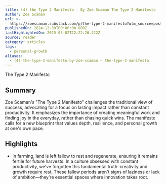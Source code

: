 ```yaml
---
title: (4) the Type 2 Manifesto - By Zoe Scaman The Type 2 Manifesto
author: Zoe Scaman
url: >-
  https://zoescaman.substack.com/p/the-type-2-manifesto?utm_source=post-email-title&publication_id=35235&post_id=153799891&utm_campaign=email-post-title&isFreemail=true&r=og9hp&triedRedirect=true&utm_medium=email
publishedOn: 2024-12-30T00:00:00.000Z
lastHighlightedOn: 2025-03-02T22:22:26.422Z
source: reader
category: articles
tags:
  - personal-growth
aliases:
  - (4)-the-type-2-manifesto-by-zoe-scaman — the-type-2-manifesto
---
```

The Type 2 Manifesto

## Summary

Zoe Scaman's "The Type 2 Manifesto" challenges the traditional view of success, advocating for a focus on lasting impact rather than constant productivity. It emphasizes the importance of creating meaningful work and finding joy in the everyday, rather than chasing quick wins. The manifesto calls for a new blueprint that values depth, resilience, and personal growth at one's own pace.

## Highlights
- In farming, land is left fallow to rest and regenerate, ensuring it remains fertile for future harvests. In a culture obsessed with constant productivity, we've forgotten this fundamental truth: creativity and growth require rest. These fallow periods aren't signs of laziness or lack of ambition—they're essential spaces where innovation takes root.
